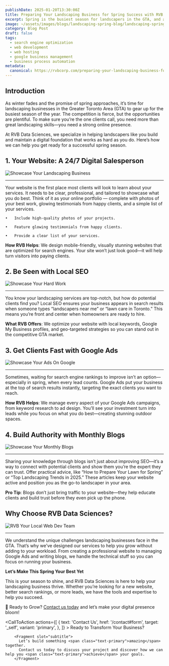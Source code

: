 ```yaml
---
publishDate: 2025-01-20T13:30:00Z
title: Preparing Your Landscaping Business for Spring Success with RVB Data Sciences
excerpt: Spring is the busiest season for landscapers in the GTA, and a strong online presence can set you apart. RVB Data Sciences offers tailored solutions like stunning websites, local SEO, and Google Ads to help you attract more clients. Let us handle the tech while you focus on creating beautiful landscapes. Ready to grow this spring? Keep reading to see how we can help!
image: ~/assets/images/blogs/landscaping-spring-blog/landscaping-spring-blog-main.webp
category: Blog Post
draft: false
tags:
  - search engine optimization
  - web development
  - web hosting
  - google business management
  - business process automation
metadata:
  canonical: https://rvbcorp.com/preparing-your-landscaping-business-for-spring-success-with-rvb-data-sciences
---
```



## Introduction

As winter fades and the promise of spring approaches, it’s time for landscaping businesses in the Greater Toronto Area (GTA) to gear up for the busiest season of the year. The competition is fierce, but the opportunities are plentiful. To make sure you’re the one clients call, you need more than great landscaping skills—you need a strong online presence. 

At RVB Data Sciences, we specialize in helping landscapers like you build and maintain a digital foundation that works as hard as you do. Here’s how we can help you get ready for a successful spring season.

## 1. Your Website: A 24/7 Digital Salesperson
![Showcase Your Landscaping Business](../../assets/images/blogs/landscaping-spring-blog/landscaping-spring-blog-salesperson-section.webp)

---

Your website is the first place most clients will look to learn about your services. It needs to be clear, professional, and tailored to showcase what you do best. Think of it as your online portfolio — complete with photos of your best work, glowing testimonials from happy clients, and a simple list of your services.

	•	Include high-quality photos of your projects. 

	•	Feature glowing testimonials from happy clients. 

	•	Provide a clear list of your services. 

**How RVB Helps**: We design mobile-friendly, visually stunning websites that are optimized for search engines. Your site won’t just look good—it will help turn visitors into paying clients. 

## 2. Be Seen with Local SEO 
![Showcase Your Hard Work](../../assets/images/blogs/landscaping-spring-blog/landscaping-spring-blog-localseo-section.webp)

---

You know your landscaping services are top-notch, but how do potential clients find you? Local SEO ensures your business appears in search results when someone types “landscapers near me” or “lawn care in Toronto.” This means you’re front and center when homeowners are ready to hire. 

**What RVB Offers**: We optimize your website with local keywords, Google My Business profiles, and geo-targeted strategies so you can stand out in the competitive GTA market.

## 3. Get Clients Fast with Google Ads 
![Showcase Your Ads On Google](../../assets/images/blogs/process-automation-canadian-industries-blog/automation-canadian-industries-blog-hr-main.png)

---

Sometimes, waiting for search engine rankings to improve isn’t an option—especially in spring, when every lead counts. Google Ads put your business at the top of search results instantly, targeting the exact clients you want to reach. 

**How RVB Helps**: We manage every aspect of your Google Ads campaigns, from keyword research to ad design. You’ll see your investment turn into leads while you focus on what you do best—creating stunning outdoor spaces.

## 4. Build Authority with Monthly Blogs 
![Showcase Your Monthly Blogs](../../assets/images/blogs/landscaping-spring-blog/landscaping-spring-blog-monthlyblog-section.webp)

---

Sharing your knowledge through blogs isn’t just about improving SEO—it’s a way to connect with potential clients and show them you’re the expert they can trust. Offer practical advice, like “How to Prepare Your Lawn for Spring” or “Top Landscaping Trends in 2025.” These articles keep your website active and position you as the go-to landscaper in your area. 

**Pro Tip**: Blogs don’t just bring traffic to your website—they help educate clients and build trust before they even pick up the phone.

## Why Choose RVB Data Sciences? 
![RVB Your Local Web Dev Team](../../assets/images/about-us-main.webp)

---

We understand the unique challenges landscaping businesses face in the GTA. That’s why we’ve designed our services to help you grow without adding to your workload. From creating a professional website to managing Google Ads and writing blogs, we handle the technical stuff so you can focus on running your business.

**Let’s Make This Spring Your Best Yet**

This is your season to shine, and RVB Data Sciences is here to help your landscaping business thrive. Whether you’re looking for a new website, better search rankings, or more leads, we have the tools and expertise to help you succeed. 

🌱 Ready to Grow? <a href="/contact">Contact us today</a> and let’s make your digital presence bloom!

<CallToAction
    actions={[
        {
            text: 'Contact Us',
            href: '/contact#form',
            target: '_self',
            variant: 'primary',
        },
        ]}
    >
        <Fragment slot="title">
          Ready to Transform Your Business?
        </Fragment>

        <Fragment slot="subtitle">
          Let’s build something <span class="text-primary">amazing</span> together. 
          Contact us today to discuss your project and discover how we can help you <span class="text-primary">achieve</span> your goals.
        </Fragment>

  </CallToAction>